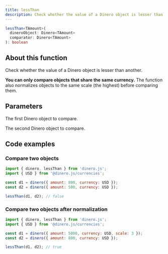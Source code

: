 ```yaml
---
title: lessThan
description: Check whether the value of a Dinero object is lesser than another.
---
```


<Signature>

```ts
lessThan<TAmount>(
  dineroObject: Dinero<TAmount>
  comparator: Dinero<TAmount>
): boolean
```

</Signature>

## About this function

Check whether the value of a Dinero object is lesser than another.

**You can only compare objects that share the same currency.** The function also normalizes objects to the same scale (the highest) before comparing them.

## Parameters

<Parameters>

<Parameter name="dineroObject" type="Dinero<TAmount>" required={true}>

The first Dinero object to compare.

</Parameter>

<Parameter name="comparator" type="Dinero<TAmount>" required={true}>

The second Dinero object to compare.

</Parameter>

</Parameters>

## Code examples

### Compare two objects

```js
import { dinero, lessThan } from 'dinero.js';
import { USD } from '@dinero.js/currencies';

const d1 = dinero({ amount: 800, currency: USD });
const d2 = dinero({ amount: 500, currency: USD });

lessThan(d1, d2); // false
```

### Compare two objects after normalization

```js
import { dinero, lessThan } from 'dinero.js';
import { USD } from '@dinero.js/currencies';

const d1 = dinero({ amount: 5000, currency: USD, scale: 3 });
const d2 = dinero({ amount: 800, currency: USD });

lessThan(d1, d2); // true
```
